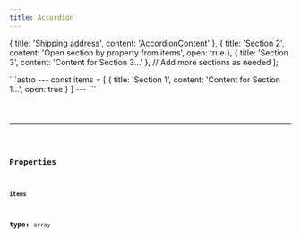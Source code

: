 ```yaml
---
title: Accordion
---
```




  { title: 'Shipping address', content: 'AccordionContent' },
  { title: 'Section 2', content: 'Open section by property from items', open: true },
  { title: 'Section 3', content: 'Content for Section 3...' },
  // Add more sections as needed
];

<Tabs>
  <TabItem label="Preview">
    <Accordion items={items} class="not-content" />
  </TabItem>
  <TabItem label="Code">
    ```astro
    ---
    const items = [
      { title: 'Section 1', content: 'Content for Section 1...', open: true }
    ]
    ---
    <Accordion items={items} />
    ```
  </TabItem>
  <TabItem label="Install">
    <Code code={`npx ui-gen add ${component}`} lang="sh" />
  </TabItem>
</Tabs>

<hr />

### Properties

#### `items`

**type:** `array`